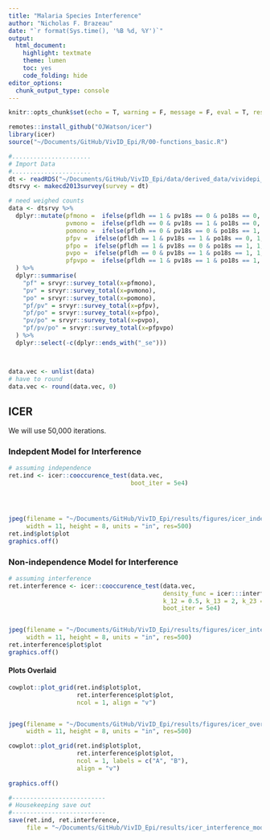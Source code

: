 ```yaml
---
title: "Malaria Species Interference"
author: "Nicholas F. Brazeau"
date: "`r format(Sys.time(), '%B %d, %Y')`"
output: 
  html_document:
    highlight: textmate
    theme: lumen
    toc: yes
    code_folding: hide
editor_options: 
  chunk_output_type: console
---
```


```r
knitr::opts_chunk$set(echo = T, warning = F, message = F, eval = T, results = 'hide')
```

```r
remotes::install_github("OJWatson/icer")
library(icer)
source("~/Documents/GitHub/VivID_Epi/R/00-functions_basic.R")

#......................
# Import Data
#......................
dt <- readRDS("~/Documents/GitHub/VivID_Epi/data/derived_data/vividepi_recode_completecases.rds")
dtsrvy <- makecd2013survey(survey = dt)

# need weighed counts
data <- dtsrvy %>% 
  dplyr::mutate(pfmono =  ifelse(pfldh == 1 & pv18s == 0 & po18s == 0, 1, 0),
                pvmono =  ifelse(pfldh == 0 & pv18s == 1 & po18s == 0, 1, 0),
                pomono =  ifelse(pfldh == 0 & pv18s == 0 & po18s == 1, 1, 0),
                pfpv =  ifelse(pfldh == 1 & pv18s == 1 & po18s == 0, 1, 0),
                pfpo =  ifelse(pfldh == 1 & pv18s == 0 & po18s == 1, 1, 0),
                pvpo =  ifelse(pfldh == 0 & pv18s == 1 & po18s == 1, 1, 0),
                pfpvpo =  ifelse(pfldh == 1 & pv18s == 1 & po18s == 1, 1, 0)
  ) %>% 
  dplyr::summarise(
    "pf" = srvyr::survey_total(x=pfmono),
    "pv" = srvyr::survey_total(x=pvmono),
    "po" = srvyr::survey_total(x=pomono),
    "pf/pv" = srvyr::survey_total(x=pfpv),
    "pf/po" = srvyr::survey_total(x=pfpo),
    "pv/po" = srvyr::survey_total(x=pvpo),
    "pf/pv/po" = srvyr::survey_total(x=pfpvpo)
  ) %>% 
  dplyr::select(-c(dplyr::ends_with("_se")))



data.vec <- unlist(data)
# have to round 
data.vec <- round(data.vec, 0)

```

## ICER
We will use 50,000 iterations. 

### Indepdent Model for Interference 
```r

# assuming independence
ret.ind <- icer::cooccurence_test(data.vec,
                                  boot_iter = 5e4)




jpeg(filename = "~/Documents/GitHub/VivID_Epi/results/figures/icer_independence_model.jpg",
     width = 11, height = 8, units = "in", res=500)
ret.ind$plot$plot
graphics.off()


```


### Non-independence Model for Interference 
```r


# assuming interference
ret.interference <- icer::cooccurence_test(data.vec,
                                           density_func = icer:::interference, 
                                           k_12 = 0.5, k_13 = 2, k_23 = 1, # arb starting params
                                           boot_iter = 5e4)


jpeg(filename = "~/Documents/GitHub/VivID_Epi/results/figures/icer_interference_model.jpg",
     width = 11, height = 8, units = "in", res=500)
ret.interference$plot$plot
graphics.off()
```

#### Plots Overlaid
```r
cowplot::plot_grid(ret.ind$plot$plot, 
                   ret.interference$plot$plot, 
                   ncol = 1, align = "v")


jpeg(filename = "~/Documents/GitHub/VivID_Epi/results/figures/icer_overlaid.jpg",
     width = 11, height = 8, units = "in", res=500)

cowplot::plot_grid(ret.ind$plot$plot, 
                   ret.interference$plot$plot,
                   ncol = 1, labels = c("A", "B"),
                   align = "v")
                   
graphics.off()

```

```r
#-------------------------- 
# Housekeeping save out
#-------------------------- 
save(ret.ind, ret.interference,
     file = "~/Documents/GitHub/VivID_Epi/results/icer_interference_models.rda")

```